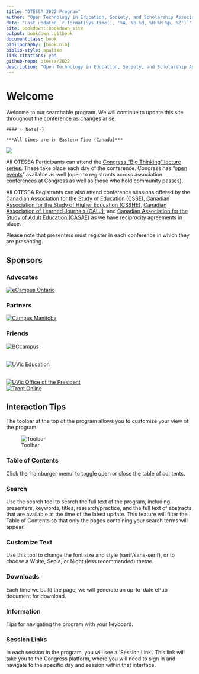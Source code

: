 ```yaml
--- 
title: "OTESSA 2022 Program"
author: "Open Technology in Education, Society, and Scholarship Association"
date: "Last updated `r format(Sys.time(), '%A, %b %d, %H:%M %p, %Z')`"
site: bookdown::bookdown_site
output: bookdown::gitbook
documentclass: book
bibliography: [book.bib]
biblio-style: apalike
link-citations: yes
github-repo: otessa/2022
description: "Open Technology in Education, Society, and Scholarship Association"
---
```


# Welcome {-}

Welcome to our searchable program. We will continue to update this site throughout the conference as changes arise.

```block

#### ✨ Note{-}

***All times are in Eastern Time (Canada)***
```

![](assets/media/image2.jpeg)

All OTESSA Participants can attend the [Congress “Big Thinking” lecture series](https://www.federationhss.ca/en/congress/congress-2022/open-programming){target="_blank"}. These take place each day of the conference. Congress has “[open events](https://www.federationhss.ca/en/congress/congress-2022/calendar-open-events){target="_blank"}” available as well (open to registrants across association conferences at Congress as well as those who hold community passes).

All OTESSA Registrants can also attend conference sessions offered by the [Canadian Association for the Study of Education (CSSE)](https://csse-scee.ca/){target="_blank"}, [Canadian Association for the Study of Higher Education (CSSHE)](https://csshe-scees.ca/){target="_blank"}, [Canadian Association of Learned Journals (CALJ)](https://www.calj-acrs.ca/){target="_blank"}, and [Canadian Association for the Study of Adult Education (CASAE)](https://www.casae-aceea.ca/){target="_blank"} as we have reciprocity agreements in place. 

Please note that presenters must register in each conference in which they are presenting. 

## Sponsors {-}

### Advocates {-}

[![eCampus Ontario](assets/media/ecampuso.jpg)](https://www.ecampusontario.ca/){target="_blank"}  


### Partners {-}

[![Campus Manitoba](assets/media/CampusMB.jpg)](https://www.campusmanitoba.ca/){target="_blank"}  

### Friends {-}

[![BCcampus](assets/media/bccampus.jpg)](https://bccampus.ca){target="_blank"}  
<br>  

[![UVic Education](assets/media/uvic-ed.jpg)](https://uvic.ca/education){target="_blank"}  
<br>

[![UVic Office of the President](assets/media/Uvic-pres.jpg)](https://uvic.ca/president){target="_blank"}  
[![Trent Online](assets/media/TrentOnline.jpg)](https://trentu.ca/online){target="_blank"}  

## Interaction Tips {-}

The toolbar at the top of the program allows you to customize your view of the program.

![Toolbar](assets/media/image3.png)

### Table of Contents {-}

Click the 'hamburger menu' to toggle open or close the table of contents.

### Search  {-}

Use the search tool to search the full text of the program, including presenters, keywords, titles, research/practice, and the full text of abstracts that are available at the time of the latest update. This feature will filter the Table of Contents so that only the pages containing your search terms will appear.

### Customize Text {-}

Use this tool to change the font size and style (serif/sans-serif), or to choose a White, Sepia, or Night (less recommended) theme.

### Downloads {-}

Each time we build the page, we will generate an up-to-date ePub document for download.

### Information {-}

Tips for navigating the program with your keyboard.

### Session Links {-}

In each session in the program, you will see a 'Session Link'. This link will take you to the Congress platform, where you will need to sign in and navigate to the specific day and session within that interface.